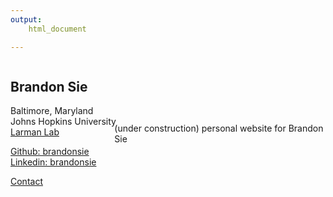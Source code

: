 ```yaml
---
output:
    html_document

---
```





<!-- HTML columns: https://stackoverflow.com/questions/31753897/2-column-section-in-r-markdown -->
<!-- keep left column visible? https://stackoverflow.com/questions/1312236/how-do-i-create-an-html-table-with-fixed-frozen-left-column-and-scrollable-body -->

<style>
.column-left{
  float: left;
  width: 33%;
  text-align: left;
  position: absolute;
}
.column-right{
  float: right;
  width: 67%;
  text-align: left;
}
</style>


<div class="column-left">

# Brandon Sie

<i class="fa fa-fw fa-map-marker" aria-hidden="true"></i> Baltimore, Maryland  
<i class="fa fa-fw fa-briefcase" aria-hidden="true"></i> Johns Hopkins University  
[<i class="fa fa-fw fa-flask" aria-hidden="true"></i> Larman Lab](http://labs.pathology.jhu.edu/larman/)  

[<i class="fa fa-fw fa-github" aria-hidden="true"></i> Github: brandonsie](https://github.com/brandonsie)  
[<i class="fa fa-fw fa-linkedin" aria-hidden="true"></i> Linkedin: brandonsie](https://www.linkedin.com/in/brandonsie)  

[<i class="fa fa-fw fa-envelope" aria-hidden="true"></i> Contact](contact.html)  


</div>

<div class="column-right">

<br><br><br><br><br>
(under construction) personal website for Brandon Sie

</div>
